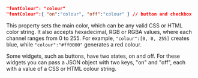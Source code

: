 ```json
"fontColour": "colour"
"fontColour":{ "on":"colour", "off":"colour" } // button and checkbox
```

This property sets the main color, which can be any valid CSS or HTML color string. It also accepts hexadecimal, RGB or RGBA values, where each channel ranges from 0 to 255. For example, `"colour":[0, 0, 255]` creates blue, while `"colour":"#ff0000"` generates a red colour.

Some widgets, such as buttons, have two states, on and off. For these widgets you can pass a JSON object with two keys, "on" and "off", each with a value of a CSS or HTML colour string.
